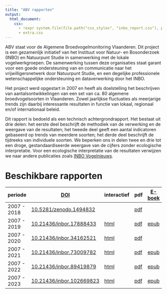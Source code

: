 ```yaml
---
title: "ABV rapporten"
output: 
  html_document:
    css: 
      - !expr system.file(file.path("css_styles", "inbo_report.css"), package = "INBOmd")
      - extra.css
---
```


ABV staat voor de Algemene Broedvogelmonitoring Vlaanderen.
Dit project is een gezamenlijk initiatief van het Instituut voor Natuur- en Bosonderzoek (INBO) en Natuurpunt Studie in samenwerking met de lokale vogelwerkgroepen. 
De samenwerking tussen deze organisaties staat garant voor een goede ondersteuning van en communicatie naar het vrijwilligersnetwerk door Natuurpunt Studie, en een degelijke professionele wetenschappelijke ondersteuning en dataverwerking door het INBO.

Het project werd opgestart in 2007 en heeft als doelstelling het beschrijven van aantalsontwikkelingen van een set van ca. 80 algemene broedvogelsoorten in Vlaanderen. 
Zowel jaarlijkse fluctuaties als meerjarige trends zijn daarbij interessante resultaten in functie van lokaal, regionaal en/of internationaal beleid.

Dit rapport is bedoeld als een technisch achtergrondrapport.
Het bestaat uit drie delen: 
het eerste deel beschrijft de methodiek van de verwerking en de weergave van de resultaten;
het tweede deel geeft een aantal indicatoren gebaseerd op trends van meerdere soorten;
het derde deel beschrijft de tijdreeks van individuele soorten.
We beperken ons in delen twee en drie tot een droge, gestandaardiseerde weergave van de cijfers zonder ecologische interpretatie.
Voor een ecologische interpretatie van de resultaten verwijzen we naar andere publicaties zoals [INBO Vogelnieuws](https://pureportal.inbo.be/portal/nl/publications/search.html?lastName=&search=&organisationName=&publicationYearsFrom=&organisations=&advanced=true&documents=%20&language=%20&publicationYearsTo=&type=%2Fdk%2Fatira%2Fpure%2Fresearchoutput%2Fresearchoutputtypes%2Fcontributiontojournal%2Finbovogelnieuws&uri=&logicalname=%2Fdk%2Fatira%2Fpure%2Fthematic&ordering=researchOutputOrderByPublicationYear&descending=true).

# Beschikbare rapporten

| periode | [DOI](https://nl.wikipedia.org/wiki/Digital_object_identifier) | interactief | pdf | [E-boek](https://nl.wikipedia.org/wiki/E-boek) |
| - | - | - | - | - |
| 2007 - 2018 | [10.5281/zenodo.1494832](https://doi.org/10.5281/zenodo.1494832) | | [pdf](2018/abv.pdf) | |
| 2007 - 2019 | [10.21436/inbor.17888433](https://doi.org/10.21436/inbor.17888433) | [html](2019/index.html) | [pdf](2019/abv_standaard_rapport.pdf) | [epub](2019/abv_standaard_rapport.epub) |
| 2007 - 2020 | [10.21436/inbor.34162521](https://doi.org/10.21436/inbor.34162521) | [html](2020/index.html) | [pdf](2020/abv_standaard_rapport.pdf) | |
| 2007 - 2021 | [10.21436/inbor.73009782](https://doi.org/10.21436/inbor.73009782) | [html](2021/index.html) | [pdf](2021/abv_standaard_rapport.pdf) | [epub](2021/abv_standaard_rapport.epub) |
| 2007 - 2022 | [10.21436/inbor.89419879](https://doi.org/10.21436/inbor.89419879) | [html](2022/index.html) | [pdf](2022/abv_standaard_rapport.pdf) | [epub](2022/abv_standaard_rapport.epub) |
| 2007 - 2023 |[10.21436/inbor.102669823](https://doi.org/10.21436/inbor.102669823) | [html](2023/index.html) | [pdf](2023/abv_standaard_rapport.pdf) | [epub](2023/abv_standaard_rapport.epub)
